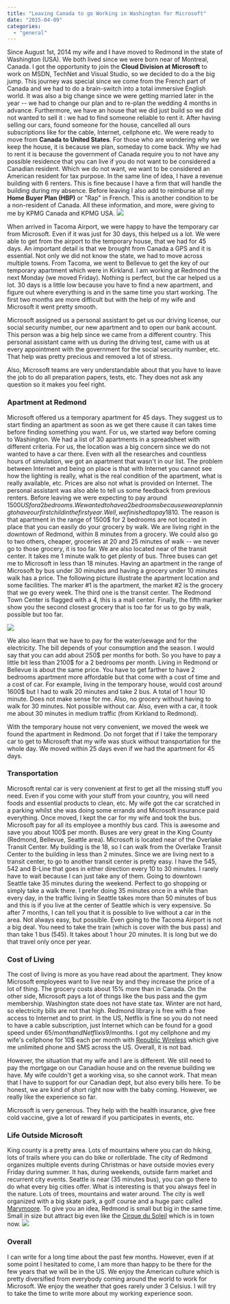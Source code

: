 ```yaml
---
title: "Leaving Canada to go Working in Washington for Microsoft"
date: "2015-04-09"
categories: 
  - "general"
---
```


Since August 1st, 2014 my wife and I have moved to Redmond in the state of Washington (USA). We both lived since we were born near of Montreal, Canada. I got the opportunity to join the **Cloud Division at Microsoft** to work on MSDN, TechNet and Visual Studio, so we decided to do a the big jump. This journey was special since we come from the French part of Canada and we had to do a brain-switch into a total immersive English world. It was also a big change since we were getting married later in the year -- we had to change our plan and to re-plan the wedding 4 months in advance. Furthermore, we have an house that we did just build so we did not wanted to sell it : we had to find someone reliable to rent it. After having selling our cars, found someone for the house, cancelled all ours subscriptions like for the cable, Internet, cellphone etc. We were ready to move from **Canada to United States**. For those who are wondering why we keep the house, it is because we plan, someday to come back. Why we had to rent it is because the government of Canada require you to not have any possible residence that you can live if you do not want to be considered a Canadian resident. Which we do not want, we want to be considered an American resident for tax purpose. In the same line of idea, I have a revenue building with 6 renters. This is fine because I have a firm that will handle the building during my absence. Before leaving I also add to reimburse all my **Home Buyer Plan (HBP)** or "Rap" in French. This is another condition to be a non-resident of Canada. All these information, and more, were giving to me by KPMG Canada and KPMG USA. ![](images/MicrosoftBanner-400x93.png)

When arrived in Tacoma Airport, we were happy to have the temporary car from Microsoft. Even if it was just for 30 days, this helped us a lot. We were able to get from the airport to the temporary house, that we had for 45 days. An important detail is that we brought from Canada a GPS and it is essential. Not only we did not know the state, we had to move across multiple towns. From Tacoma, we went to Bellevue to get the key of our temporary apartment which were in Kirkland. I am working at Redmond the next Monday (we moved Friday). Nothing is perfect, but the car helped us a lot. 30 days is a little low because you have to find a new apartment, and figure out where everything is and in the same time you start working. The first two months are more difficult but with the help of my wife and Microsoft it went pretty smooth.

Microsoft assigned us a personal assistant to get us our driving license, our social security number, our new apartment and to open our bank account. This person was a big help since we came from a different country. This personal assistant came with us during the driving test, came with us at every appointment with the government for the social security number, etc. That help was pretty precious and removed a lot of stress.

Also, Microsoft teams are very understandable about that you have to leave the job to do all preparation papers, tests, etc. They does not ask any question so it makes you feel right.

### Apartment at Redmond

Microsoft offered us a temporary apartment for 45 days. They suggest us to start finding an apartment as soon as we get there cause it can takes time before finding something you want. For us, we started way before coming to Washington. We had a list of 30 apartments in a spreadsheet with different criteria. For us, the location was a big concern since we do not wanted to have a car there. Even with all the researches and countless hours of simulation, we got an apartment that wasn't in our list. The problem between Internet and being on place is that with Internet you cannot see how the lighting is really, what is the real condition of the apartment, what is really available, etc. Prices are also not what is provided on Internet. The personal assistant was also able to tell us some feedback from previous renters. Before leaving we were expecting to pay around 1500$US for a 2 bedrooms. We wanted to have a 2 bedrooms because we are planning to have our first child in the first year. Well, we finished to pay 1810$. The reason is that apartment in the range of 1500$ for 2 bedrooms are not located in place that you can easily do your grocery by walk. We are living right in the downtown of Redmond, within 8 minutes from a grocery. We could also go to two others, cheaper, groceries at 20 and 25 minutes of walk -- we never go to those grocery, it is too far. We are also located near of the transit center. It takes me 1 minute walk to get plenty of bus. Three buses can get me to Microsoft in less than 18 minutes. Having an apartment in the range of Microsoft by bus under 30 minutes and having a grocery under 10 minutes walk has a price. The following picture illustrate the apartment location and some facilities. The marker #1 is the apartment, the market #2 is the grocery that we go every week. The third one is the transit center. The Redmond Town Center is flagged with a 4, this is a mall center. Finally, the fifth marker show you the second closest grocery that is too far for us to go by walk, possible but too far.

![](images/ApartmentLocation-400x219.png)

We also learn that we have to pay for the water/sewage and for the electricity. The bill depends of your consumption and the season. I would say that you can add about 250$ per months for both. So you have to pay a little bit less than 2100$ for a 2 bedrooms per month. Living in Redmond or Bellevue is about the same price. You have to get farther to have 2 bedrooms apartment more affordable but that come with a cost of time and a cost of car. For example, living in the temporary house, would cost around 1600$ but I had to walk 20 minutes and take 2 bus. A total of 1 hour 10 minute. Does not make sense for me. Also, no grocery without having to walk for 30 minutes. Not possible without car. Also, even with a car, it took me about 30 minutes in medium traffic (from Kirkland to Redmond).

With the temporary house not very convenient, we moved the week we found the apartment in Redmond. Do not forget that if I take the temporary car to get to Microsoft that my wife was stuck without transportation for the whole day. We moved within 25 days even if we had the apartment for 45 days.

### Transportation

Microsoft rental car is very convenient at first to get all the missing stuff you need. Even if you come with your stuff from your country, you will need foods and essential products to clean, etc. My wife got the car scratched in a parking whilst she was doing some errands and Microsoft insurance paid everything. Once moved, I kept the car for my wife and took the bus. Microsoft pay for all its employee a monthly bus card. This is awesome and save you about 100$ per month. Buses are very great in the King County (Redmond, Bellevue, Seattle area). Microsoft is located near of the Overlake Transit Center. My building is the 18, so I can walk from the Overlake Transit Center to the building in less than 2 minutes. Since we are living next to a transit center, to go to another transit center is pretty easy. I have the 545, 542 and B-Line that goes in either direction every 10 to 30 minutes. I rarely have to wait because I can just take any of them. Going to downtown Seattle take 35 minutes during the weekend. Perfect to go shopping or simply take a walk there. I prefer doing 35 minutes once in a while than every day, in the traffic living in Seattle takes more than 50 minutes of bus and this is if you live at the center of Seattle which is very expensive. So after 7 months, I can tell you that it is possible to live without a car in the area. Not always easy, but possible. Even going to the Tacoma Airport is not a big deal. You need to take the train (which is cover with the bus pass) and than take 1 bus (545). It takes about 1 hour 20 minutes. It is long but we do that travel only once per year.

### Cost of Living

The cost of living is more as you have read about the apartment. They know Microsoft employees want to live near by and they increase the price of a lot of thing. The grocery costs about 15% more than in Canada. On the other side, Microsoft pays a lot of things like the bus pass and the gym membership. Washington state does not have state tax. Winter are not hard, so electricity bills are not that high. Redmond library is free with a free access to Internet and to print. In the US, Netflix is fine so you do not need to have a cable subscription, just Internet which can be found for a good speed under 65$/month and Netflix is 9$/months. I got my cellphone and my wife's cellphone for 10$ each per month with [Republic Wireless](https://republicwireless.com/) which give me unlimited phone and SMS across the US. Overall, it is not bad.

However, the situation that my wife and I are is different. We still need to pay the mortgage on our Canadian house and on the revenue building we have. My wife couldn't get a working visa, so she cannot work. That mean that I have to support for our Canadian dept, but also every bills here. To be honest, we are kind of short right now with the baby coming. However, we really like the experience so far.

Microsoft is very generous. They help with the health insurance, give free cold vaccine, give a lot of reward if you participates in events, etc.

### Life Outside Microsoft

King county is a pretty area. Lots of mountains where you can do hiking, lots of trails where you can do bike or rollerblade. The city of Redmond organizes multiple events during Christmas or have outside movies every Friday during summer. It has, during weekends, outside farm market and recurrent city events. Seattle is near (35 minutes bus), you can go there to do what every big cities offer. What is interesting is that you always feel in the nature. Lots of trees, mountains and water around. The city is well organized with a big skate park, a golf course and a huge parc called [Marymoore](http://www.kingcounty.gov/recreation/parks/inventory/marymoor.aspx). To give you an idea, Redmond is small but big in the same time. Small in size but attract big even like the [Cirque du Soleil](https://www.cirquedusoleil.com/en/shows/kurios/tickets/seattle.aspx) which is in town now. ![](images/MountainHiking-400x266.jpg)

### Overall

I can write for a long time about the past few months. However, even if at some point I hesitated to come, I am more than happy to be there for the few years that we will be in the US. We enjoy the American culture which is pretty diversified from everybody coming around the world to work for Microsoft. We enjoy the weather that goes rarely under 3 Celsius. I will try to take the time to write more about my working experience soon.

